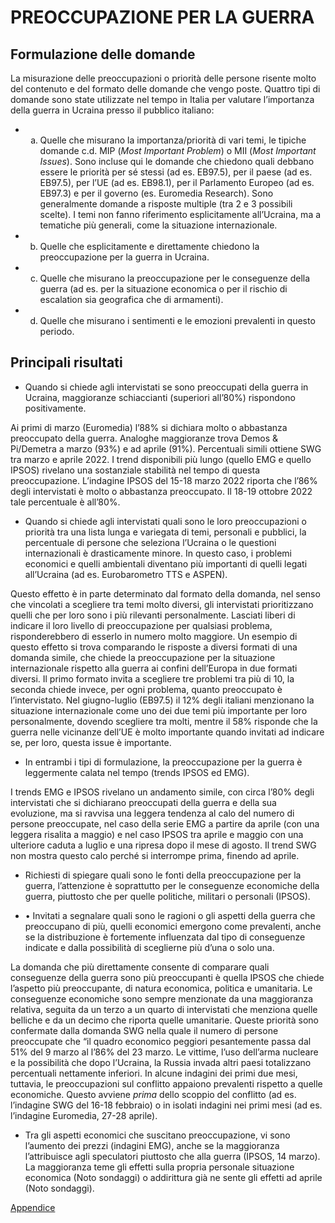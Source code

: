 # PREOCCUPAZIONE PER LA GUERRA

## Formulazione delle domande 

La misurazione delle preoccupazioni o priorità delle persone risente molto del contenuto e del formato delle domande che vengo poste. Quattro tipi di domande sono state utilizzate nel tempo in Italia per valutare l’importanza della guerra in Ucraina presso il pubblico italiano:

- a) Quelle che misurano la importanza/priorità di vari temi, le tipiche domande c.d. MIP (*Most Important Problem*) o MII (*Most Important Issues*). Sono incluse qui le domande che chiedono quali debbano essere le priorità per sé stessi (ad es. EB97.5), per il paese (ad es. EB97.5), per l’UE (ad es. EB98.1), per il Parlamento Europeo (ad es. EB97.3) e per il governo (es. Euromedia Research). Sono generalmente domande a risposte multiple (tra 2 e 3 possibili scelte). I temi non fanno riferimento esplicitamente all’Ucraina, ma a tematiche più generali, come la situazione internazionale. 

- b) Quelle che esplicitamente e direttamente chiedono la preoccupazione per la guerra in Ucraina.

- c) Quelle che misurano la preoccupazione per le conseguenze della guerra (ad es. per la situazione economica o per il rischio di escalation sia geografica che di armamenti).

- d) Quelle che misurano i sentimenti e le emozioni prevalenti in questo periodo. 

## Principali risultati 

* Quando si chiede agli intervistati se sono preoccupati della guerra in Ucraina, maggioranze schiaccianti (superiori all’80%) rispondono positivamente. 

Ai primi di marzo (Euromedia) l’88% si dichiara molto o abbastanza preoccupato della guerra. Analoghe maggioranze trova Demos & Pi/Demetra a marzo (93%) e ad aprile (91%). Percentuali simili ottiene SWG tra marzo e aprile 2022. I trend disponibili più lungo (quello EMG e quello IPSOS) rivelano una sostanziale stabilità nel tempo di questa preoccupazione. L’indagine IPSOS del 15-18 marzo 2022 riporta che l’86% degli intervistati è molto o abbastanza preoccupato. Il 18-19 ottobre 2022 tale percentuale è all’80%.

* Quando si chiede agli intervistati quali sono le loro preoccupazioni o priorità tra una lista lunga e variegata di temi, personali e pubblici, la percentuale di persone che seleziona l’Ucraina o le questioni internazionali è drasticamente minore. In questo caso, i problemi economici e quelli ambientali diventano più importanti di quelli legati all’Ucraina (ad es. Eurobarometro TTS e ASPEN).

Questo effetto è in parte determinato dal formato della domanda, nel senso che vincolati a scegliere tra temi molto diversi, gli intervistati prioritizzano quelli che per loro sono i più rilevanti personalmente. Lasciati liberi di indicare il loro livello di preoccupazione per qualsiasi problema, risponderebbero di esserlo in numero molto maggiore. Un esempio di questo effetto si trova comparando le risposte a diversi formati di una domanda simile, che chiede la preoccupazione per la situazione internazionale rispetto alla guerra ai confini dell’Europa in due formati diversi. Il primo formato invita a scegliere tre problemi tra più di 10, la seconda chiede invece, per ogni problema, quanto preoccupato è l’intervistato. Nel giugno-luglio (EB97.5) il 12% degli italiani menzionano la situazione internazionale come uno dei due temi più importante per loro personalmente, dovendo scegliere tra molti, mentre il 58% risponde che la guerra nelle vicinanze dell’UE è molto importante quando invitati ad indicare se, per loro, questa issue è importante.

* In entrambi i tipi di formulazione, la preoccupazione per la guerra è leggermente calata nel tempo (trends IPSOS ed EMG).

I trends EMG e IPSOS rivelano un andamento simile, con circa l’80% degli intervistati che si dichiarano preoccupati della guerra e della sua evoluzione, ma si ravvisa una leggera tendenza al calo del numero di persone preoccupate, nel caso della serie EMG a partire da aprile (con una leggera risalita a maggio) e nel caso IPSOS tra aprile e maggio con una ulteriore caduta a luglio e una ripresa dopo il mese di agosto. Il trend SWG non mostra questo calo perché si interrompe prima, finendo ad aprile.

*	Richiesti di spiegare quali sono le fonti della preoccupazione per la guerra, l’attenzione è soprattutto per le conseguenze economiche della guerra, piuttosto che per quelle politiche, militari o personali (IPSOS). 

* •	Invitati a segnalare quali sono le ragioni o gli aspetti della guerra che preoccupano di più, quelli economici emergono come prevalenti, anche se la distribuzione è fortemente influenzata dal tipo di conseguenze indicate e dalla possibilità di sceglierne più d’una o solo una.

La domanda che più direttamente consente di comparare quali conseguenze della guerra sono più preoccupanti è quella IPSOS che chiede l’aspetto più preoccupante, di natura economica, politica e umanitaria. Le conseguenze economiche sono sempre menzionate da una maggioranza relativa, seguita da un terzo a un quarto di intervistati che menziona quelle belliche e da un decimo che riporta quelle umanitarie. Queste priorità sono confermate dalla domanda SWG nella quale il numero di persone preoccupate che “il quadro economico peggiori pesantemente passa dal 51% del 9 marzo al l’86% del 23 marzo. Le vittime, l’uso dell’arma nucleare e la possibilità che dopo l’Ucraina, la Russia invada altri paesi totalizzano percentuali nettamente inferiori. In alcune indagini dei primi due mesi, tuttavia, le preoccupazioni sul conflitto appaiono prevalenti rispetto a quelle economiche. Questo avviene *prima* dello scoppio del conflitto (ad es. l’indagine SWG del 16-18 febbraio) o in isolati indagini nei primi mesi (ad es. l’indagine Euromedia, 27-28 aprile).

* Tra gli aspetti economici che suscitano preoccupazione, vi sono l’aumento dei prezzi (indagini EMG), anche se la maggioranza l’attribuisce agli speculatori piuttosto che alla guerra (IPSOS, 14 marzo). La maggioranza teme gli effetti sulla propria personale situazione economica (Noto sondaggi) o addirittura già ne sente gli effetti ad aprile (Noto sondaggi). 

[Appendice](https://github.com/LucianaFazio/Ucrania/blob/main/II%20Preoccupazioni%20Ucraina%20v.6.pdf)

